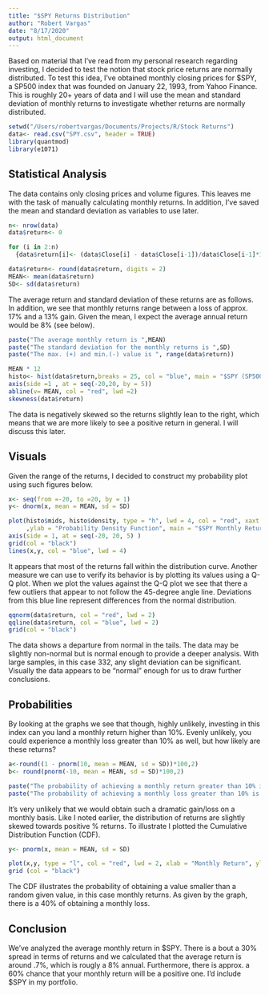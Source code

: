 ```yaml
---
title: "$SPY Returns Distribution"
author: "Robert Vargas"
date: "8/17/2020"
output: html_document
---
```


Based on material that I've read from my personal research regarding investing, I decided to test the notion that stock price returns are normally distributed. To test this idea, I've obtained monthly closing prices for $SPY, a SP500 index that was founded on January 22, 1993, from Yahoo Finance. This is roughly 20+ years of data and I will use the mean and standard deviation of monthly returns to investigate whether returns are normally distributed.

```r
setwd("/Users/robertvargas/Documents/Projects/R/Stock Returns")
data<- read.csv("SPY.csv", header = TRUE)
library(quantmod)
library(e1071)
```

## Statistical Analysis
The data contains only closing prices and volume figures. This leaves me with the task of manually calculating monthly returns. In addition, I've saved the mean and standard deviation as variables to use later.

```r
n<- nrow(data)
data$return<- 0

for (i in 2:n)
  {data$return[i]<- (data$Close[i] - data$Close[i-1])/data$Close[i-1]*100}

data$return<- round(data$return, digits = 2)
MEAN<- mean(data$return)
SD<- sd(data$return)
```

The average return and standard deviation of these returns are as follows. In addition, we see that monthly returns range between a loss of approx. 17% and a 13% gain. Given the mean, I expect the average annual return would be 8% (see below).

```r
paste("The average monthly return is ",MEAN)
paste("The standard deviation for the monthly returns is ",SD)
paste("The max. (+) and min.(-) value is ", range(data$return))
```
```r
MEAN * 12
histo<- hist(data$return,breaks = 25, col = "blue", main = "$SPY (SP500 Index)", xlab = "Monthly Returns", ylim= c(0,55), xaxt = 'n', xlim = c(-20,20))
axis(side =1 , at = seq(-20,20, by = 5))
abline(v= MEAN, col = "red", lwd =2)
skewness(data$return)
```

The data is negatively skewed so the returns slightly lean to the right, which means that we are more likely to see a positive return in general. I will discuss this later.

## Visuals
Given the range of the returns, I decided to construct my probability plot using such figures below.

```r
x<- seq(from =-20, to =20, by = 1)
y<- dnorm(x, mean = MEAN, sd = SD)

plot(histo$mids, histo$density, type = "h", lwd = 4, col = "red", xaxt = 'n', xlab = "Monthly Returns"
     ,ylab = "Probability Density Function", main = "$SPY Monthly Returns", xlim = c(-20,20))
axis(side = 1, at = seq(-20, 20, 5) )
grid(col = "black")
lines(x,y, col = "blue", lwd = 4)
```

It appears that most of the returns fall within the distribution curve. Another measure we can use to verify its behavior is by plotting its values using a Q-Q plot. When we plot the values against the Q-Q plot we see that there a few outliers that appear to not follow the 45-degree angle line. Deviations from this blue line represent differences from the normal distribution.

```r
qqnorm(data$return, col = "red", lwd = 2)
qqline(data$return, col = "blue", lwd = 2)
grid(col = "black")

```

The data shows a departure from normal in the tails. The data may be slightly non-normal but is normal enough to provide a deeper analysis. With large samples, in this case 332, any slight deviation can be significant. Visually the data appears to be "normal" enough for us to draw further conclusions.

## Probabilities
By looking at the graphs we see that though, highly unlikely, investing in this index can you land a monthly return higher than 10%. Evenly unlikely, you could experience a monthly loss greater than 10% as well, but how likely are these returns? 

```r
a<-round((1 - pnorm(10, mean = MEAN, sd = SD))*100,2)
b<- round(pnorm(-10, mean = MEAN, sd = SD)*100,2)
```
```r
paste("The probability of achieving a monthly return greater than 10% is", a, "%.")
paste("The probability of achieving a monthly loss greater than 10% is ", b, "%.")

```

It's very unlikely that we would obtain such a dramatic gain/loss on a monthly basis. Like I noted earlier, the distribution of returns are slightly skewed towards positive % returns. To illustrate I plotted the Cumulative Distribution Function (CDF).

```r
y<- pnorm(x, mean = MEAN, sd = SD)

plot(x,y, type = "l", col = "red", lwd = 2, xlab = "Monthly Return", ylab = "Probability", main = "Cumulative Distribution Function")
grid (col = "black")

```

The CDF illustrates the probability of obtaining a value smaller than a random given value, in this case monthly returns. As given by the graph, there is a 40% of obtaining a monthly loss.

## Conclusion
We've analyzed the average monthly return in $SPY. There is a bout a 30% spread in terms of returns and we calculated that the average return is around .7%, which is rougly a 8% annual. Furthermore, there is approx. a 60% chance that your monthly return will be a positive one. I'd include $SPY in my portfolio.